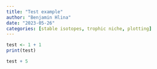 ```yaml
---
title: "Test example"
author: "Benjamin Hlina"
date: "2023-05-26"
categories: [stable isotopes, trophic niche, plotting]
---
```


```r
test <- 1 + 1 
print(test)

test + 5 
```

